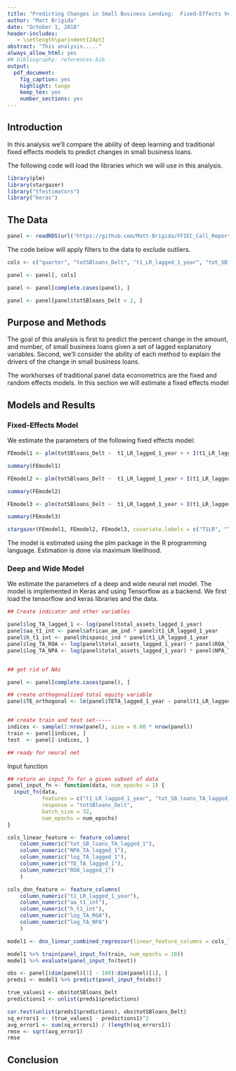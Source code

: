 ```yaml
---
title: "Predicting Changes in Small Business Lending:  Fixed-Effects Versus Machine Learning"
author: "Matt Brigida"
date: "October 1, 2018"
header-includes:
   - \setlength\parindent{24pt}
abstract: "This analysis....."
always_allow_html: yes
## bibliography: references.bib 
output:
  pdf_document:
    fig_caption: yes
    highlight: tango
    keep_tex: yes
    number_sections: yes
---
```


## Introduction

In this analysis we'll compare the ability of deep learning and traditional fixed effects models to predict changes in small business loans.

The following code will load the libraries which we will use in this analysis.

```r
library(plm)
library(stargazer)
library("tfestimators")
library("keras")
```

## The Data

```r
panel <- readRDS(url("https://github.com/Matt-Brigida/FFIEC_Call_Reports/blob/master/querying_data_and_analysis/analyses/panel_data_analysis/full_panel/1_panel_with_full_quarter_date/1_one_panel_all_models/full_panel.rds?raw=true"))
```

The code below will apply filters to the data to exclude outliers.  

```r
cols <- c("quarter", "totSBloans_Delt", "t1_LR_lagged_1_year", "tot_SB_loans_TA_lagged_1", "ROA_lagged_1", "NPA_TA_lagged_1", "total_assets_lagged_1_year", "TD_TA_lagged_1", "african_am_ind", "hispanic_ind", "de_novo", "TETA_lagged_1_year", "post_crisis_ind", "fin_crisis_ind")

panel <- panel[, cols]

panel <- panel[complete.cases(panel), ]

panel <- panel[panel$totSBloans_Delt < 2, ]
```

<!-- add summary statistics tables -->

## Purpose and Methods

The goal of this analysis is first to predict the percent change in the amount, and number, of small business loans given a set of lagged explanatory variables.  Second, we'll consider the ability of each method to explain the drivers of the change in small business loans.

The workhorses of traditional panel data econometrics are the fixed and random effects models. In this section we will estimate a fixed effects model

## Models and Results

### Fixed-Effects Model

We estimate the parameters of the following fixed effects model:

```r
FEmodel1 <- plm(totSBloans_Delt ~  t1_LR_lagged_1_year + + I(t1_LR_lagged_1_year * african_am_ind) + I(t1_LR_lagged_1_year * hispanic_ind) + TETA_lagged_1_year + tot_SB_loans_TA_lagged_1 + ROA_lagged_1 + NPA_TA_lagged_1 + I(log(panel$total_assets_lagged_1_year)) + TD_TA_lagged_1 + post_crisis_ind + fin_crisis_ind + de_novo, data = panel, model = "within", effect = "individual")

summary(FEmodel1)

FEmodel2 <- plm(totSBloans_Delt ~  t1_LR_lagged_1_year + I(t1_LR_lagged_1_year * african_am_ind) + I(t1_LR_lagged_1_year * hispanic_ind) + TETA_lagged_1_year + tot_SB_loans_TA_lagged_1 + ROA_lagged_1 + NPA_TA_lagged_1 + I(log(panel$total_assets_lagged_1_year))  + TD_TA_lagged_1 + post_crisis_ind + fin_crisis_ind + de_novo + I(log(panel$total_assets_lagged_1_year) * ROA_lagged_1), data = panel, model = "within", effect = "individual")

summary(FEmodel2)

FEmodel3 <- plm(totSBloans_Delt ~  t1_LR_lagged_1_year + I(t1_LR_lagged_1_year * african_am_ind) + I(t1_LR_lagged_1_year * hispanic_ind) + TETA_lagged_1_year + tot_SB_loans_TA_lagged_1 + ROA_lagged_1 + NPA_TA_lagged_1 + I(log(panel$total_assets_lagged_1_year)) + TD_TA_lagged_1 + post_crisis_ind + fin_crisis_ind + de_novo + I(log(panel$total_assets_lagged_1_year) * ROA_lagged_1) + I(log(panel$total_assets_lagged_1_year) * NPA_TA_lagged_1), data = panel, model = "within", effect = "individual")

summary(FEmodel3)
```

```r
stargazer(FEmodel1, FEmodel2, FEmodel3, covariate.labels = c("T1LR", "T1LR * AA", "T1LR * His", "TE", "Small Business Loans", "ROA", "NPA", "ln(TA)", "Deposits", "Post Crisis", "Fin Crisis", "De Novo", "ln(TA) * ROA", "ln(TA) * NPA"), dep.var.labels = "% Change in Amt. SB Loans", digits = 3, no.space=TRUE, header=FALSE, type='latex', omit.stat=c("LL"), title = "All Banks: Determinants of the % Change in the Amount of Small-Business Loans", intercept.bottom = TRUE, notes = "Results are from fixed-effects models with bank fixed effects, for the years 2001 through 2017.  Data are quarterly.  The dependent variable is percent change in the amount of small-business loans.  Small-Business loans are defined as the sum of commercial, industrial, and commercial real-estate loans.  All variables are lagged one year relative to the dependent variable.")

```


The model is estimated using the plm package in the R programming language.  Estimation is done via maximum likelihood.

### Deep and Wide Model

We estimate the parameters of a deep and wide neural net model.  The model is implemented in Keras and using Tensorflow as a backend.
We first load the tensorflow and keras libraries and the data.

```r
## Create indicator and other variables

panel$log_TA_lagged_1 <- log(panel$total_assets_lagged_1_year)
panel$aa_t1_int <- panel$african_am_ind * panel$t1_LR_lagged_1_year
panel$h_t1_int <- panel$hispanic_ind * panel$t1_LR_lagged_1_year
panel$log_TA_ROA <- log(panel$total_assets_lagged_1_year) * panel$ROA_lagged_1
panel$log_TA_NPA <- log(panel$total_assets_lagged_1_year) * panel$NPA_TA_lagged_1


## get rid of NAs

panel <- panel[complete.cases(panel), ]

## create orthogonalized total equity variable
panel$TE_orthogonal <- lm(panel$TETA_lagged_1_year ~ panel$t1_LR_lagged_1_year)$resid


## create train and test set-----
indices <- sample(1:nrow(panel), size = 0.80 * nrow(panel))
train <- panel[indices, ]
test  <- panel[-indices, ]

## ready for neural net
```

Input function

```r
## return an input_fn for a given subset of data
panel_input_fn <- function(data, num_epochs = 1) {
  input_fn(data,
           features = c("t1_LR_lagged_1_year", "tot_SB_loans_TA_lagged_1", "ROA_lagged_1", "NPA_TA_lagged_1", "TD_TA_lagged_1", "log_TA_lagged_1", "aa_t1_int", "h_t1_int", "log_TA_ROA", "log_TA_NPA"),
           response = "totSBloans_Delt",
           batch_size = 32,
           num_epochs = num_epochs)
}
```

```r
cols_linear_feature <- feature_columns(
    column_numeric("tot_SB_loans_TA_lagged_1"),
    column_numeric("NPA_TA_lagged_1"),
    column_numeric("log_TA_lagged_1"),
    column_numeric("TD_TA_lagged_1"),
    column_numeric("ROA_lagged_1")
    )

cols_dnn_feature <- feature_columns(
    column_numeric("t1_LR_lagged_1_year"),
    column_numeric("aa_t1_int"),
    column_numeric("h_t1_int"),
    column_numeric("log_TA_ROA"),
    column_numeric("log_TA_NPA")
    )
```

```r
model1 <- dnn_linear_combined_regressor(linear_feature_columns = cols_linear_feature, dnn_feature_columns = cols_dnn_feature, dnn_hidden_units = c(100, 50))
```

```r
model1 %>% train(panel_input_fn(train, num_epochs = 10))
model1 %>% evaluate(panel_input_fn(test))
```

```r
obs <- panel[(dim(panel)[1] - 100):dim(panel)[1], ]
preds1 <- model1 %>% predict(panel_input_fn(obs))

true_values1 <- obs$totSBloans_Delt
predictions1 <- unlist(preds1$predictions)
```

```r
cor.test(unlist(preds1$predictions), obs$totSBloans_Delt)
sq_errors1 <- (true_values1 - predictions1)^2
avg_error1 <- sum(sq_errors1) / (length(sq_errors1))
rmse <- sqrt(avg_error1)
rmse
```

## Conclusion
